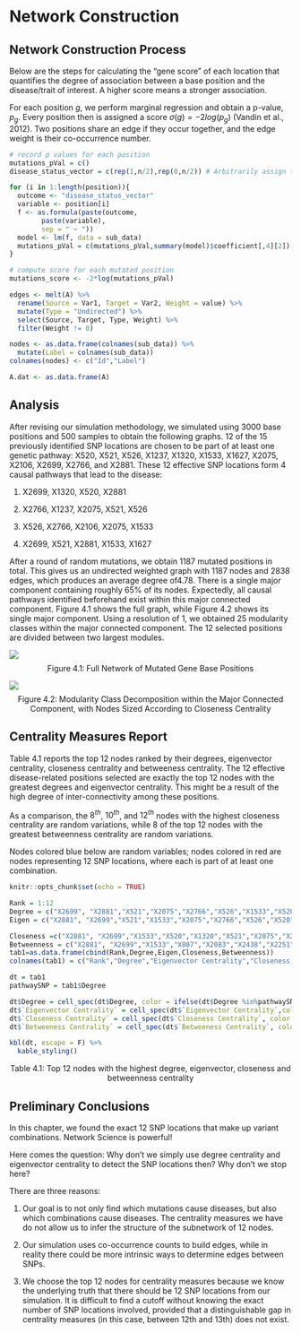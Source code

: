 # Network Construction

## Network Construction Process

Below are the steps for calculating the "gene score" of each location that quantifies the degree of association between a base position and the disease/trait of interest. A higher score means a stronger association.

For each position $g$, we perform marginal regression and obtain a p-value, $p_g$. Every position then is assigned a score $\sigma(g) = -2log(p_g)$ (Vandin et al., 2012). Two positions share an edge if they occur together, and the edge weight is their co-occurrence number.

```r
# record p values for each position
mutations_pVal = c()
disease_status_vector = c(rep(1,n/2),rep(0,n/2)) # Arbitrarily assign the first half with disease

for (i in 1:length(position)){
  outcome <- "disease_status_vector"
  variable <- position[i]
  f <- as.formula(paste(outcome, 
        paste(variable), 
        sep = " ~ "))
  model <- lm(f, data = sub_data)
  mutations_pVal = c(mutations_pVal,summary(model)$coefficient[,4][2])
}

# compute score for each mutated position
mutations_score <- -2*log(mutations_pVal)
```


```r
edges <- melt(A) %>% 
  rename(Source = Var1, Target = Var2, Weight = value) %>%
  mutate(Type = "Undirected") %>% 
  select(Source, Target, Type, Weight) %>% 
  filter(Weight != 0)

nodes <- as.data.frame(colnames(sub_data)) %>%
  mutate(Label = colnames(sub_data))
colnames(nodes) <- c("Id","Label")

A.dat <- as.data.frame(A)
```

## Analysis

After revising our simulation methodology, we simulated using 3000 base positions and 500 samples to obtain the following graphs. 12 of the 15 previously identified SNP locations are chosen to be part of at least one genetic pathway: X520, X521, X526, X1237, X1320, X1533, X1627, X2075, X2106, X2699, X2766, and X2881. These 12 effective SNP locations form 4 causal pathways that lead to the disease:

1) X2699, X1320, X520, X2881

2) X2766, X1237, X2075, X521, X526

3) X526, X2766, X2106, X2075, X1533

4) X2699, X521, X2881, X1533, X1627

After a round of random mutations, we obtain 1187 mutated positions in total. This gives us an undirected weighted graph with 1187 nodes and 2838 edges, which produces an average degree of4.78. There is a single major component containing roughly 65% of its nodes. Expectedly, all causal pathways identified beforehand exist within this major connected component. Figure 4.1 shows the full graph, while Figure 4.2 shows its single major component. Using a resolution of 1, we obtained 25 modularity classes within the major connected component. The 12 selected positions are divided between two largest modules.

![](mod1Full_3000.png)
$$\text{Figure} \; 4.1 :\; \text{Full Network of Mutated Gene Base Positions}$$

![](mod1Major_3000.png)
$$\text{Figure} \; 4.2 :\; \text {Modularity Class Decomposition within the Major Connected Component, with Nodes Sized According to Closeness Centrality}$$

## Centrality Measures Report

Table 4.1 reports the top 12 nodes ranked by their degrees, eigenvector centrality, closeness centrality and betweeness centrality. The 12 effective disease-related positions selected are exactly the top 12 nodes with the greatest degrees and eigenvector centrality. This might be a result of the high degree of inter-connectivity among these positions. 

As a comparison, the $8^{th}$, $10^{th}$, and $12^{th}$ nodes with the highest closeness centrality are random variations, while 8 of the top 12 nodes with the greatest betweenness centrality are random variations.

Nodes colored blue below are random variables; nodes colored in red are nodes representing 12 SNP locations, where each is part of at least one combination.

```r
knitr::opts_chunk$set(echo = TRUE)
```

```r
Rank = 1:12
Degree = c("X2699", "X2881","X521","X2075","X2766","X526","X1533","X520","X1320","X1237","X1627","X2106")
Eigen = c("X2881", "X2699","X521","X1533","X2075","X2766","X526","X520","X1320","X1627","X1237","X2106")

Closeness =c("X2881", "X2699","X1533","X520","X1320","X521","X2075","X2766","X526","X39","X1627","X1889")
Betweenness = c("X2881", "X2699","X1533","X807","X2083","X2438","X2251","X1301","X1806","X1739","X521","X571")
tab1=as.data.frame(cbind(Rank,Degree,Eigen,Closeness,Betweenness))
colnames(tab1) = c("Rank","Degree","Eigenvector Centrality","Closeness Centrality", "Betweeness Centrality")

dt = tab1
pathwaySNP = tab1$Degree

dt$Degree = cell_spec(dt$Degree, color = ifelse(dt$Degree %in%pathwaySNP, "red", "blue"))
dt$`Eigenvector Centrality` = cell_spec(dt$`Eigenvector Centrality`,color=  ifelse(dt$`Eigenvector Centrality` %in%pathwaySNP, "red", "blue"))
dt$`Closeness Centrality` = cell_spec(dt$`Closeness Centrality`, color = ifelse(dt$`Closeness Centrality` %in%pathwaySNP, "red", "blue"))
dt$`Betweeness Centrality` = cell_spec(dt$`Betweeness Centrality`, color = ifelse(dt$`Betweeness Centrality` %in%pathwaySNP, "red", "blue"))

kbl(dt, escape = F) %>%
  kable_styling()
```
\vspace{}
$$\text{Table 4.1: Top 12 nodes with the highest degree, eigenvector, closeness and betweenness centrality}$$

## Preliminary Conclusions

In this chapter, we found the exact 12 SNP locations that make up variant combinations. Network Science is powerful!

Here comes the question: Why don't we simply use degree centrality and eigenvector centrality to detect the SNP locations then? Why don't we stop here?

There are three reasons:

1. Our goal is to not only find which mutations cause diseases, but also which combinations cause diseases. The centrality measures we have do not allow us to infer the structure of the subnetwork of 12 nodes.

2. Our simulation uses co-occurrence counts to build edges, while in reality there could be more intrinsic ways to determine edges between SNPs.

3. We choose the top 12 nodes for centrality measures because we know the underlying truth that there should be 12 SNP locations from our simulation. It is difficult to find a cutoff without knowing the exact number of SNP locations involved, provided that a distinguishable gap in centrality measures (in this case, between 12th and 13th) does not exist.
